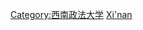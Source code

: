 {{Catnav|頁面分類|人物|校友|大學校友|中國大學校友|中華人民共和國大學校友}}

[[Category:西南政法大学|Category:西南政法大学]]
[[Category:重庆高校校友|Xi'nan]]